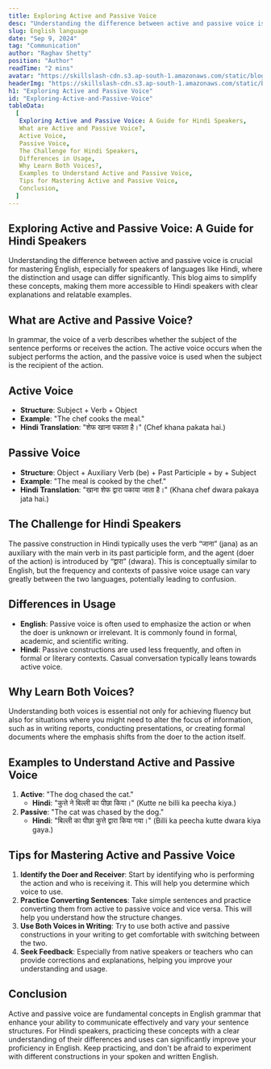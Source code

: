 ---
title: Exploring Active and Passive Voice
desc: "Understanding the difference between active and passive voice is crucial for mastering English, especially for speakers of languages like Hindi, where the distinction and usage can differ significantly"
slug: English language
date: "Sep 9, 2024"
tag: "Communication"
author: "Raghav Shetty"
position: "Author"
readTime: "2 mins"
avatar: "https://skillslash-cdn.s3.ap-south-1.amazonaws.com/static/blog/avatar-02.webp"
headerImg: "https://skillslash-cdn.s3.ap-south-1.amazonaws.com/static/blog/5-health-care-real-time-projects-to-get-hired-at-2023.jpeg"
h1: "Exploring Active and Passive Voice"
id: "Exploring-Active-and-Passive-Voice"
tableData:
  [
   Exploring Active and Passive Voice: A Guide for Hindi Speakers,
   What are Active and Passive Voice?,
   Active Voice,
   Passive Voice,
   The Challenge for Hindi Speakers,
   Differences in Usage,
   Why Learn Both Voices?,
   Examples to Understand Active and Passive Voice,
   Tips for Mastering Active and Passive Voice,
   Conclusion,
  ]
---

## Exploring Active and Passive Voice: A Guide for Hindi Speakers

Understanding the difference between active and passive voice is crucial for mastering English, especially for speakers of languages like Hindi, where the distinction and usage can differ significantly. This blog aims to simplify these concepts, making them more accessible to Hindi speakers with clear explanations and relatable examples.

## What are Active and Passive Voice?

In grammar, the voice of a verb describes whether the subject of the sentence performs or receives the action. The active voice occurs when the subject performs the action, and the passive voice is used when the subject is the recipient of the action.

## Active Voice

- **Structure**: Subject + Verb + Object
- **Example**: "The chef cooks the meal."
- **Hindi Translation**: "शेफ खाना पकाता है।" (Chef khana pakata hai.)

## Passive Voice

- **Structure**: Object + Auxiliary Verb (be) + Past Participle + by + Subject
- **Example**: "The meal is cooked by the chef."
- **Hindi Translation**: "खाना शेफ द्वारा पकाया जाता है।" (Khana chef dwara pakaya jata hai.)

## The Challenge for Hindi Speakers

The passive construction in Hindi typically uses the verb “जाना” (jana) as an auxiliary with the main verb in its past participle form, and the agent (doer of the action) is introduced by “द्वारा” (dwara). This is conceptually similar to English, but the frequency and contexts of passive voice usage can vary greatly between the two languages, potentially leading to confusion.

## Differences in Usage

- **English**: Passive voice is often used to emphasize the action or when the doer is unknown or irrelevant. It is commonly found in formal, academic, and scientific writing.
- **Hindi**: Passive constructions are used less frequently, and often in formal or literary contexts. Casual conversation typically leans towards active voice.

## Why Learn Both Voices?

Understanding both voices is essential not only for achieving fluency but also for situations where you might need to alter the focus of information, such as in writing reports, conducting presentations, or creating formal documents where the emphasis shifts from the doer to the action itself.

## Examples to Understand Active and Passive Voice

1. **Active**: "The dog chased the cat."
   - **Hindi**: "कुत्ते ने बिल्ली का पीछा किया।" (Kutte ne billi ka peecha kiya.)
2. **Passive**: "The cat was chased by the dog."
   - **Hindi**: "बिल्ली का पीछा कुत्ते द्वारा किया गया।" (Billi ka peecha kutte dwara kiya gaya.)

## Tips for Mastering Active and Passive Voice

1. **Identify the Doer and Receiver**: Start by identifying who is performing the action and who is receiving it. This will help you determine which voice to use.
2. **Practice Converting Sentences**: Take simple sentences and practice converting them from active to passive voice and vice versa. This will help you understand how the structure changes.
3. **Use Both Voices in Writing**: Try to use both active and passive constructions in your writing to get comfortable with switching between the two.
4. **Seek Feedback**: Especially from native speakers or teachers who can provide corrections and explanations, helping you improve your understanding and usage.

## Conclusion

Active and passive voice are fundamental concepts in English grammar that enhance your ability to communicate effectively and vary your sentence structures. For Hindi speakers, practicing these concepts with a clear understanding of their differences and uses can significantly improve your proficiency in English. Keep practicing, and don't be afraid to experiment with different constructions in your spoken and written English.
